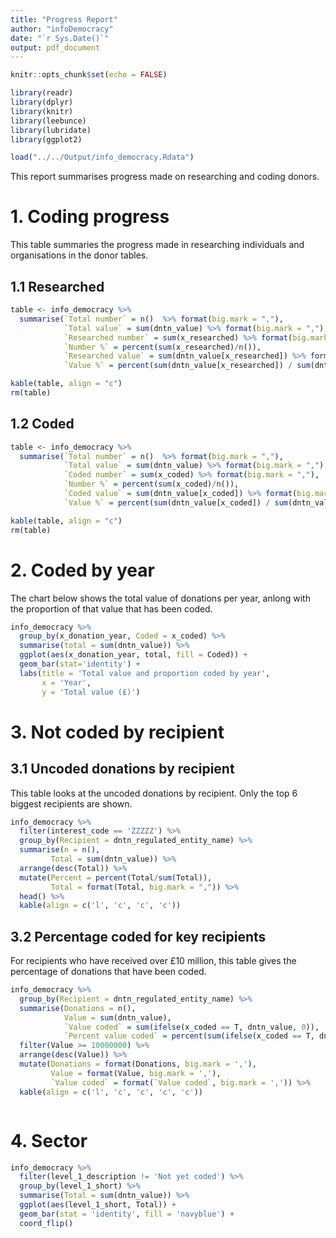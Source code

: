 ```yaml
---
title: "Progress Report"
author: "infoDemocracy"
date: "`r Sys.Date()`"
output: pdf_document
---
```


```r
knitr::opts_chunk$set(echo = FALSE)

library(readr)
library(dplyr)
library(knitr)
library(leebunce)
library(lubridate)
library(ggplot2)

load("../../Output/info_democracy.Rdata")

```

This report summarises progress made on researching and coding donors.

# 1. Coding progress

This table summaries the progress made in researching individuals and organisations in the donor tables.

## 1.1 Researched

```r
table <- info_democracy %>% 
  summarise(`Total number` = n()  %>% format(big.mark = ","),
            `Total value` = sum(dntn_value) %>% format(big.mark = ","),
            `Researched number` = sum(x_researched) %>% format(big.mark = ","),
            `Number %` = percent(sum(x_researched)/n()),
            `Researched value` = sum(dntn_value[x_researched]) %>% format(big.mark = ","),
            `Value %` = percent(sum(dntn_value[x_researched]) / sum(dntn_value)))

kable(table, align = "c")
rm(table)
```

## 1.2 Coded

```r
table <- info_democracy %>% 
  summarise(`Total number` = n()  %>% format(big.mark = ","),
            `Total value` = sum(dntn_value) %>% format(big.mark = ","),
            `Coded number` = sum(x_coded) %>% format(big.mark = ","),
            `Number %` = percent(sum(x_coded)/n()),
            `Coded value` = sum(dntn_value[x_coded]) %>% format(big.mark = ","),
            `Value %` = percent(sum(dntn_value[x_coded]) / sum(dntn_value)))

kable(table, align = "c")
rm(table)
```

# 2. Coded by year

The chart below shows the total value of donations per year, anlong with the proportion of that value that has been coded.

```r
info_democracy %>% 
  group_by(x_donation_year, Coded = x_coded) %>% 
  summarise(total = sum(dntn_value)) %>% 
  ggplot(aes(x_donation_year, total, fill = Coded)) + 
  geom_bar(stat='identity') +
  labs(title = 'Total value and proportion coded by year',
       x = 'Year',
       y = 'Total value (£)')
```

# 3. Not coded by recipient

## 3.1 Uncoded donations by recipient
This table looks at the uncoded donations by recipient. Only the top 6 biggest recipients are shown.

```r
info_democracy %>% 
  filter(interest_code == 'ZZZZZ') %>% 
  group_by(Recipient = dntn_regulated_entity_name) %>% 
  summarise(n = n(),
         Total = sum(dntn_value)) %>% 
  arrange(desc(Total)) %>% 
  mutate(Percent = percent(Total/sum(Total)),
         Total = format(Total, big.mark = ",")) %>% 
  head() %>% 
  kable(align = c('l', 'c', 'c', 'c'))
```

## 3.2 Percentage coded for key recipients

For recipients who have received over £10 million, this table gives the percentage of donations that have been coded.

```r
info_democracy %>% 
  group_by(Recipient = dntn_regulated_entity_name) %>% 
  summarise(Donations = n(),
            Value = sum(dntn_value),
            `Value coded` = sum(ifelse(x_coded == T, dntn_value, 0)),
            `Percent value coded` = percent(sum(ifelse(x_coded == T, dntn_value, 0))/sum(dntn_value))) %>% 
  filter(Value >= 10000000) %>% 
  arrange(desc(Value)) %>% 
  mutate(Donations = format(Donations, big.mark = ','),
         Value = format(Value, big.mark = ','),
         `Value coded` = format(`Value coded`, big.mark = ',')) %>% 
  kable(align = c('l', 'c', 'c', 'c', 'c'))



```


# 4. Sector

```r

info_democracy %>% 
  filter(level_1_description != 'Not yet coded') %>% 
  group_by(level_1_short) %>% 
  summarise(Total = sum(dntn_value)) %>% 
  ggplot(aes(level_1_short, Total)) +
  geom_bar(stat = 'identity', fill = 'navyblue') +
  coord_flip()

```

